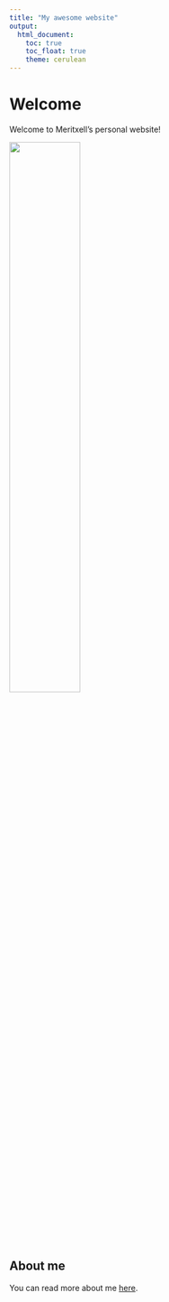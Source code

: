 ```yaml
---
title: "My awesome website"
output: 
  html_document:
    toc: true
    toc_float: true
    theme: cerulean
---
```


# Welcome

Welcome to Meritxell's personal website!

<img src="images/Meritxell.jpeg" style="width:50%">


## About me

You can read more about me [here](about.html).
